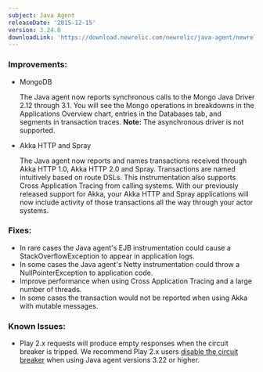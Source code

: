 ```yaml
---
subject: Java Agent
releaseDate: '2015-12-15'
version: 3.24.0
downloadLink: 'https://download.newrelic.com/newrelic/java-agent/newrelic-agent/3.24.0/'
---
```


### Improvements:

* MongoDB

  The Java agent now reports synchronous calls to the Mongo Java Driver 2.12 through 3.1. You will see the Mongo operations in breakdowns in the Applications Overview chart, entries in the Databases tab, and segments in transaction traces. **Note:** The asynchronous driver is not supported.
* Akka HTTP and Spray

  The Java agent now reports and names transactions received through Akka HTTP 1.0, Akka HTTP 2.0 and Spray. Transactions are named intuitively based on route DSLs. This instrumentation also supports Cross Application Tracing from calling systems. With our previously released support for Akka, your Akka HTTP and Spray applications will now include activity of those transactions all the way through your actor systems.

### Fixes:

* In rare cases the Java agent's EJB instrumentation could cause a StackOverflowException to appear in application logs.
* In some cases the Java agent's Netty instrumentation could throw a NullPointerException to application code.
* Improve performance when using Cross Application Tracing and a large number of threads.
* In some cases the transaction would not be reported when using Akka with mutable messages.

### Known Issues:

* Play 2.x requests will produce empty responses when the circuit breaker is tripped. We recommend Play 2.x users [disable the circuit breaker](/docs/agents/java-agent/custom-instrumentation/circuit-breaker-java-custom-instrumentation#troubleshooting) when using Java agent versions 3.22 or higher.
